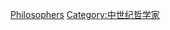 {{philcentcat|7th}}
{{Commons category|7th-century philosophers}}
{{catmain|中世紀哲學}}
{{portal|哲學}}

[[Category:7世紀學者|Philosophers]]
[[Category:中世纪哲学家|Category:中世纪哲学家]]